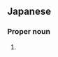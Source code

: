 ==Japanese==
{{ja-kanjitab|ろ|ざ|yomi=o}}

===Proper noun===
{{ja-pos|proper|ろざ}}

# {{altspell|lang=ja|ろ座||[[Fornax]]}}